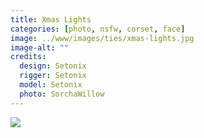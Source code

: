```yaml
---
title: Xmas Lights
categories: [photo, nsfw, corset, face]
image: ../www/images/ties/xmas-lights.jpg
image-alt: ""
credits: 
  design: Setonix
  rigger: Setonix
  model: Setonix
  photo: SorchaWillow
---
```


![](../www/images/ties/xmas-lights.jpg)

